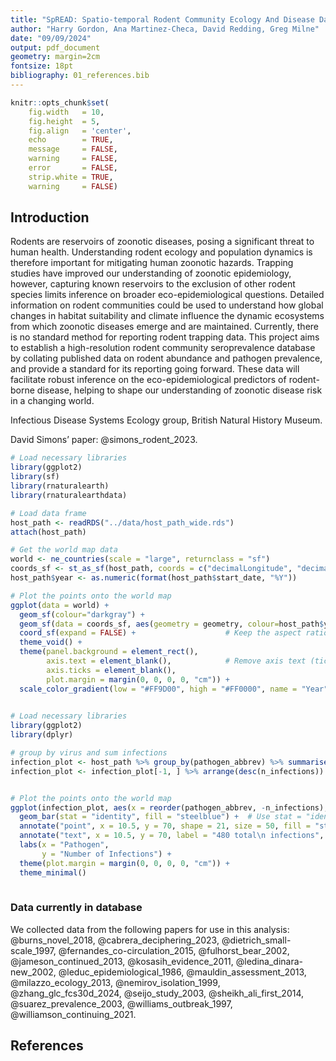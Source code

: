 ```yaml
---
title: "SpREAD: Spatio-temporal Rodent Community Ecology And Disease Database."
author: "Harry Gordon, Ana Martinez-Checa, David Redding, Greg Milne"
date: "09/09/2024"
output: pdf_document
geometry: margin=2cm
fontsize: 18pt
bibliography: 01_references.bib
---
```


```r
knitr::opts_chunk$set(
    fig.width   = 10,
    fig.height  = 5,
    fig.align   = 'center',
    echo        = TRUE,
    message     = FALSE,
    warning     = FALSE,
    error       = FALSE,
    strip.white = TRUE,
    warning     = FALSE)
```

## Introduction

Rodents are reservoirs of zoonotic diseases, posing a significant threat to human health. Understanding rodent ecology and population dynamics is therefore important for mitigating human zoonotic hazards. Trapping studies have improved our understanding of zoonotic epidemiology, however, capturing known reservoirs to the exclusion of other rodent species limits inference on broader eco-epidemiological questions. Detailed information on rodent communities could be used to understand how global changes in habitat suitability and climate influence the dynamic ecosystems from which zoonotic diseases emerge and are maintained. Currently, there is no standard method for reporting rodent trapping data. This project aims to establish a high-resolution rodent community seroprevalence database by collating published data on rodent abundance and pathogen prevalence, and provide a standard for its reporting going forward. These data will facilitate robust inference on the eco-epidemiological predictors of rodent-borne disease, helping to shape our understanding of zoonotic disease risk in a changing world.

Infectious Disease Systems Ecology group, British Natural History Museum.

David Simons' paper: @simons_rodent_2023.
```r
# Load necessary libraries
library(ggplot2)
library(sf)
library(rnaturalearth)
library(rnaturalearthdata)

# Load data frame
host_path <- readRDS("../data/host_path_wide.rds")
attach(host_path)

# Get the world map data
world <- ne_countries(scale = "large", returnclass = "sf")
coords_sf <- st_as_sf(host_path, coords = c("decimalLongitude", "decimalLatitude"), crs = 4326, agr = "constant")
host_path$year <- as.numeric(format(host_path$start_date, "%Y"))

# Plot the points onto the world map 
ggplot(data = world) +
  geom_sf(colour="darkgray") +
  geom_sf(data = coords_sf, aes(geometry = geometry, colour=host_path$year), size = 2, shape=18) +
  coord_sf(expand = FALSE) +                    # Keep the aspect ratio
  theme_void() +
  theme(panel.background = element_rect(), 
        axis.text = element_blank(),            # Remove axis text (tick labels)
        axis.ticks = element_blank(),
        plot.margin = margin(0, 0, 0, 0, "cm")) +
  scale_color_gradient(low = "#FF9D00", high = "#FF0000", name = "Year")
  
```

```r
# Load necessary libraries
library(ggplot2)
library(dplyr)

# group by virus and sum infections
infection_plot <- host_path %>% group_by(pathogen_abbrev) %>% summarise(n_infections=sum(positive))
infection_plot <- infection_plot[-1, ] %>% arrange(desc(n_infections))


# Plot the points onto the world map 
ggplot(infection_plot, aes(x = reorder(pathogen_abbrev, -n_infections), y = n_infections)) +
  geom_bar(stat = "identity", fill = "steelblue") +  # Use stat = "identity" for pre-calculated y values
  annotate("point", x = 10.5, y = 70, shape = 21, size = 50, fill = "steelblue", color = "steelblue") +
  annotate("text", x = 10.5, y = 70, label = "480 total\n infections", size = 5) +
  labs(x = "Pathogen",
       y = "Number of Infections") +
  theme(plot.margin = margin(0, 0, 0, 0, "cm")) +
  theme_minimal()
  
```

### Data currently in database

We collected data from the following papers for use in this analysis: @burns_novel_2018, @cabrera_deciphering_2023, @dietrich_small-scale_1997, @fernandes_co-circulation_2015, @fulhorst_bear_2002, @jameson_continued_2013, @kosasih_evidence_2011, @ledina_dinara-new_2002, @leduc_epidemiological_1986, @mauldin_assessment_2013, @milazzo_ecology_2013, @nemirov_isolation_1999, @zhang_glc_fcs30d_2024, @seijo_study_2003, @sheikh_ali_first_2014, @suarez_prevalence_2003, @williams_outbreak_1997, @williamson_continuing_2021.

## References
